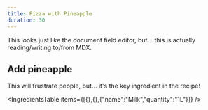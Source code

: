 ```yaml
---
title: Pizza with Pineapple
duration: 30
---
```

This looks just like the document field editor, but… this is actually reading/writing to/from MDX.

## Add pineapple

This will frustrate people, but… it's the key ingredient in the recipe!

<IngredientsTable items={[{},{},{"name":"Milk","quantity":"1L"}]} />

